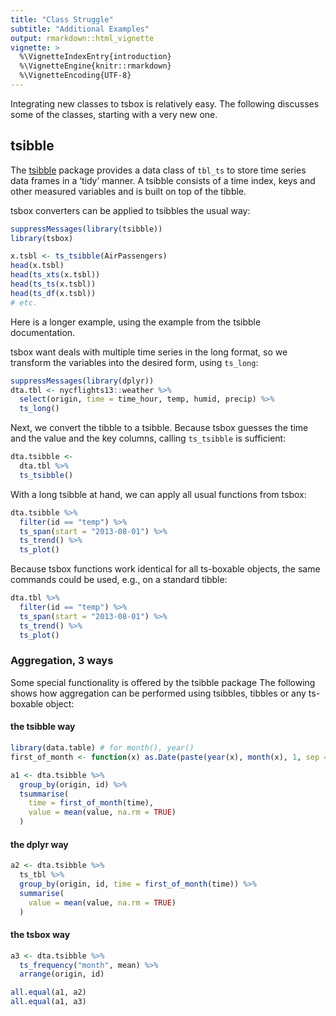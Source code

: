 ```yaml
---
title: "Class Struggle"
subtitle: "Additional Examples"
output: rmarkdown::html_vignette
vignette: >
  %\VignetteIndexEntry{introduction}
  %\VignetteEngine{knitr::rmarkdown}
  %\VignetteEncoding{UTF-8}
---
```


Integrating new classes to tsbox is relatively easy. The following discusses
some of the classes, starting with a very new one.

## tsibble

The [tsibble](http://pkg.earo.me/tsibble/) package provides a data class of
`tbl_ts` to store time series data frames in a 'tidy' manner. A tsibble consists
of a time index, keys and other measured variables and is built on top of the
tibble.

tsbox converters can be applied to tsibbles the usual way:

```r
suppressMessages(library(tsibble))
library(tsbox)

x.tsbl <- ts_tsibble(AirPassengers)
head(x.tsbl)
head(ts_xts(x.tsbl))
head(ts_ts(x.tsbl))
head(ts_df(x.tsbl))
# etc.

```

Here is a longer example, using the example from the tsibble documentation.

tsbox want deals with multiple time series in the long format, so we transform
the variables into the desired form, using `ts_long`:

```r
suppressMessages(library(dplyr))
dta.tbl <- nycflights13::weather %>% 
  select(origin, time = time_hour, temp, humid, precip) %>% 
  ts_long() 
```

Next, we convert the tibble to a tsibble. Because tsbox guesses the time and the value and the key columns, calling `ts_tsibble` is sufficient:

```r
dta.tsibble <-
  dta.tbl %>% 
  ts_tsibble() 
```

With a long tsibble at hand, we can apply all usual functions from tsbox:
```r
dta.tsibble %>% 
  filter(id == "temp") %>% 
  ts_span(start = "2013-08-01") %>% 
  ts_trend() %>% 
  ts_plot() 
```

Because tsbox functions work identical for all ts-boxable objects, the same commands could be used, e.g., on a standard tibble:

```r
dta.tbl %>% 
  filter(id == "temp") %>% 
  ts_span(start = "2013-08-01") %>% 
  ts_trend() %>% 
  ts_plot() 

```

### Aggregation, 3 ways

Some special functionality is offered by the tsibble package The following shows
how aggregation can be performed using tsibbles, tibbles or any ts-boxable
object:

#### the tsibble way

```r
library(data.table) # for month(), year()
first_of_month <- function(x) as.Date(paste(year(x), month(x), 1, sep = "-"))

a1 <- dta.tsibble %>%
  group_by(origin, id) %>% 
  tsummarise(
    time = first_of_month(time),
    value = mean(value, na.rm = TRUE)
  )
```

#### the dplyr way

```r
a2 <- dta.tsibble %>%
  ts_tbl %>% 
  group_by(origin, id, time = first_of_month(time)) %>%
  summarise(
    value = mean(value, na.rm = TRUE)
  )
```

#### the tsbox way

```r
a3 <- dta.tsibble %>%
  ts_frequency("month", mean) %>% 
  arrange(origin, id)
```

```r
all.equal(a1, a2)
all.equal(a1, a3)
```


